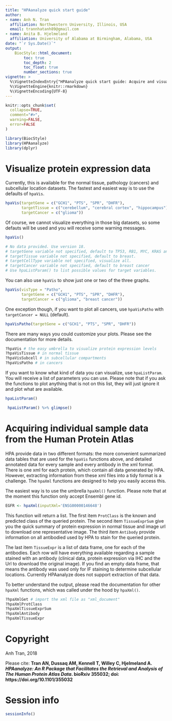 ```yaml
---
title: "HPAanalyze quick start guide"
author:
- name: Anh N. Tran
  affiliation: Northwestern University, Illinois, USA
  email: trannhatanh89@gmail.com
- name: Anita B. Hjelmeland
  affiliation: University of Alabama at Birmingham, Alabama, USA
date: "`r Sys.Date()`"
output: 
    BiocStyle::html_document:
        toc: true
        toc_depth: 2
        toc_float: true
        number_sections: true
vignette: >
  %\VignetteIndexEntry{"HPAanalyze quick start guide: Acquire and visualize the Human Protein Atlas data in one function"}
  %\VignetteEngine{knitr::rmarkdown}
  %\VignetteEncoding{UTF-8}
---
```


```r
knitr::opts_chunk$set(
  collapse=TRUE,
  comment="#>",
  warning=FALSE,
  error=FALSE
)
```

```r
library(BiocStyle)
library(HPAanalyze)
library(dplyr)
```


# Visualize protein expression data

Currently, this is available for the normal tissue, pathology (cancers) and subcellular location datasets. The fastest and easiest way is to use the defaults of `hpaVis`.

```r
hpaVis(targetGene = c("GCH1", "PTS", "SPR", "DHFR"),
       targetTissue = c("cerebellum", "cerebral cortex", "hippocampus"),
       targetCancer = c("glioma"))
```

Of course, we cannot visualize everything in those big datasets, so some defauts will be used and you will receive some warning messages.

```r
hpaVis()

# No data provided. Use version 18.
# targetGene variable not specified, default to TP53, RB1, MYC, KRAS and EGFR.
# targetTissue variable not specified, default to breast.
# targetCellType variable not specified, visualize all.
# targetCancer variable not specified, default to breast cancer
# Use hpaListParam() to list possible values for target variables.

```

You can also use `hpaVis` to show just one or two of the three graphs.

```r
hpaVis(visType = "Patho",
       targetGene = c("GCH1", "PTS", "SPR", "DHFR"),
       targetCancer = c("glioma", "breast cancer"))
```

One exception though, if you want to plot all cancers, use `hpaVisPatho` with `targetCancer = NULL` (default).

```r
hpaVisPatho(targetGene = c("GCH1", "PTS", "SPR", "DHFR"))
```

There are many ways you could customize your plots. Please see the documentation for more details.

```r
?hpaVis # the easy umbrella to visualize protein expression levels
?hpaVisTissue # in normal tissue
?hpaVisSubcell # in subcellular compartments
?hpaVisPatho # in cancers
```

If you want to know what kind of data you can visualize, use `hpaListParam`. You will receive a list of parameters you can use. Please note that if you ask the functions to plot anything that is not on this list, they will just ignore it and plot what are available.

```r
hpaListParam()
```
```r
 hpaListParam() %>% glimpse()
```

# Acquiring individual sample data from the Human Protein Atlas

HPA provide data in two different formats: the more convenient summarized data tables that are used for the `hpaVis` functions above, and detailed annotated data for every sample and every antibody in the xml format. There is one xml for each protein, which contain all data generated by HPA. However, extracting information from these xml files into a tidy format is a challenge. The `hpaXml` functions are designed to help you easily access this.

The easiest way is to use the umbrella `hpaXml()` function. Please note that at the moment this function only accept Ensembl gene id.

```r
EGFR <- hpaXml(inputXml='ENSG00000146648')
```

This function will return a list. The first item `ProtClass` is the known and predicted class of the queried protein. The second item `TissueExprSum` give you the quick summary of protein expression in normal tissue and image url to download one representative image. The third item `Antibody` provide information on all antibodied used by HPA to stain for the queried protein. 

The last item `TissueExpr` is a list of data frame, one for each of the antibodies. Each row will have everything available regarding a sample stained with an antibody (clinical data, protein expression via IHC and the Url to download the original image). If you find an empty data frame, that means the antibody was used only for IF staining to determine subcellular locations. Currently HPAanalyze does not support extraction of that data.

To better understand the output, please read the documentation for other `hpaXml` functions, which was called under the hood by `hpaXml()`.

```r
?hpaXmlGet # import the xml file as "xml_document"
?hpaXmlProtClass
?hpaXmlTissueExprSum
?hpaXmlAntibody
?hpaXmlTissueExpr
```

# Copyright
Anh Tran, 2018

Please cite: __Tran AN, Dussaq AM, Kennell T, Willey C, Hjelmeland A. _HPAanalyze: An R Package that Facilitates the Retrieval and Analysis of The Human Protein Atlas Data_. bioRxiv 355032; doi: https://doi.org/10.1101/355032 __

# Session info
```r
sessionInfo()
```

